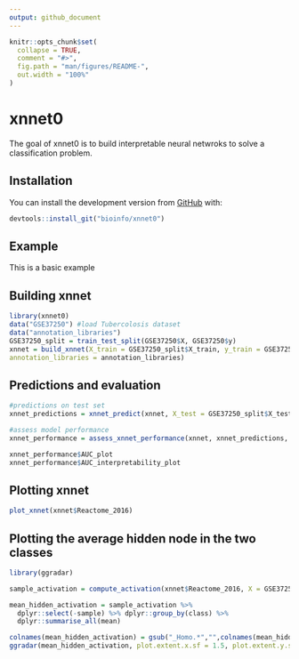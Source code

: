 ```yaml
---
output: github_document
---
```


<!-- README.md is generated from README.Rmd. Please edit that file -->

```r
knitr::opts_chunk$set(
  collapse = TRUE,
  comment = "#>",
  fig.path = "man/figures/README-",
  out.width = "100%"
)
```

# xnnet0

<!-- badges: start -->
<!-- badges: end -->

The goal of xnnet0 is to build interpretable neural netwroks to solve a classification problem. 

## Installation

You can install the development version from [GitHub](https://github.com/) with:

``` r
devtools::install_git("bioinfo/xnnet0")
```

## Example

This is a basic example

## Building xnnet
```r
library(xnnet0)
data("GSE37250") #load Tubercolosis dataset
data("annotation_libraries")
GSE37250_split = train_test_split(GSE37250$X, GSE37250$y)
xnnet = build_xnnet(X_train = GSE37250_split$X_train, y_train = GSE37250_split$y_train,
annotation_libraries = annotation_libraries)
```

## Predictions and evaluation
```r
#predictions on test set
xnnet_predictions = xnnet_predict(xnnet, X_test = GSE37250_split$X_test)

#assess model performance
xnnet_performance = assess_xnnet_performance(xnnet, xnnet_predictions, true_labels = GSE37250_split$y_test)

xnnet_performance$AUC_plot 
xnnet_performance$AUC_interpretability_plot
```


## Plotting xnnet
```r
plot_xnnet(xnnet$Reactome_2016)
```

## Plotting the average hidden node in the two classes
```r
library(ggradar)

sample_activation = compute_activation(xnnet$Reactome_2016, X = GSE37250_split$X_train, y = GSE37250_split$y_train)

mean_hidden_activation = sample_activation %>%
  dplyr::select(-sample) %>% dplyr::group_by(class) %>%
  dplyr::summarise_all(mean)

colnames(mean_hidden_activation) = gsub("_Homo.*","",colnames(mean_hidden_activation))
ggradar(mean_hidden_activation, plot.extent.x.sf = 1.5, plot.extent.y.sf = 1.5, legend.position = 'bottom')
```


